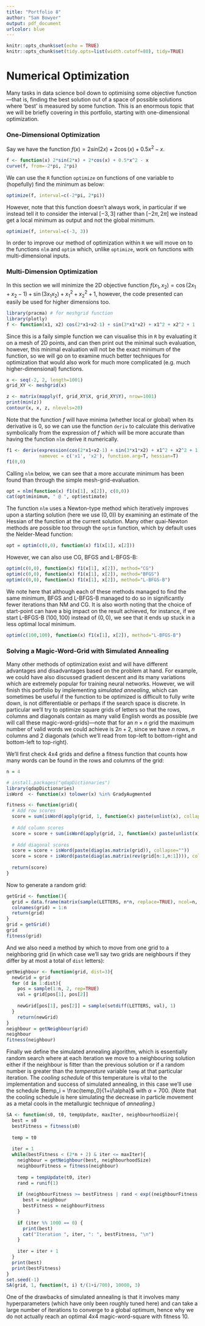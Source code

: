 ```yaml
---
title: "Portfolio 8"
author: "Sam Bowyer"
output: pdf_document
urlcolor: blue
---
```


```r
knitr::opts_chunk$set(echo = TRUE)
knitr::opts_chunk$set(tidy.opts=list(width.cutoff=80), tidy=TRUE)
```

# Numerical Optimization
Many tasks in data science boil down to optimising some objective function---that is, finding the best solution out of a space of possible solutions where 'best' is measured by some function.
This is an enormous topic that we will be briefly covering in this portfolio, starting with one-dimensional optimization.

### One-Dimensional Optimization
Say we have the function $f(x) = 2sin(2x) + 2 \cos(x) + 0.5 x^2 - x$.
```r
f <- function(x) 2*sin(2*x) + 2*cos(x) + 0.5*x^2 - x
curve(f, from=-2*pi, 2*pi)
```
We can use the `R` function `optimize` on functions of one variable to (hopefully) find the minimum as below:
```r
optimize(f, interval=c(-2*pi, 2*pi))
```
However, note that this function doesn't always work, in particular if we instead tell it to consider the interval $[-3,3]$ rather than $[-2\pi, 2\pi]$ we instead get a local minimum as output and not the global minimum.
```r
optimize(f, interval=c(-3, 3))
```
In order to improve our method of optimization within `R` we will move on to the functions `nlm` and `optim` which, unlike `optimize`, work on functions with multi-dimensional inputs.

### Multi-Dimension Optimization
In this section we will minimize the 2D objective function $f(x_1, x_2) = \cos(2x_1+x_2-1) + \sin(3x_1x_2) + x_1^2 + x_2^2 + 1$, however, the code presented can easily be used for higher dimensions too.
```r
library(pracma) # for meshgrid function
library(plotly)
f <- function(x1, x2) cos(2*x1+x2-1) + sin(3*x1*x2) + x1^2 + x2^2 + 1
```
Since this is a faily simple function we can visualise this in `R` by evaluating it on a mesh of 2D points, and can then print out the minimal such evaluation, however, this minimal evaluation will not be the exact minimum of the function, so we will go on to examine much better techniques for optimization that would also work for much more complicated (e.g. much higher-dimensional) functions.
```r
x <- seq(-2, 2, length=1001)
grid_XY <- meshgrid(x)

z <- matrix(mapply(f, grid_XY$X, grid_XY$Y), nrow=1001)
print(min(z))
contour(x, x, z, nlevels=20)
```

Note that the function $f$ will have minima (whether local or global) when its derivative is $0$, so we can use the function `deriv` to calculate this derivative symbolically from the expression of $f$ which will be more accurate than having the function `nlm` derive it numerically.
```r
f1 <- deriv(expression(cos(2*x1+x2-1) + sin(3*x1*x2) + x1^2 + x2^2 + 1),
            namevec = c('x1', 'x2'), function.arg=T, hessian=T)
f1(0,0)
```

Calling `nlm` below, we can see that a more accurate minimum has been found than through the simple mesh-grid-evaluation.
```r
opt = nlm(function(x) f1(x[1], x[2]), c(0,0))
cat(opt$minimum, " @ ", opt$estimate)
```
The function `nlm` uses a Newton-type method which iteratively improves upon a starting solution (here we use $(0,0)$) by examining an estimate of the Hessian of the function at the current solution. 
Many other quai-Newton methods are possible too through the `optim` function, which by default uses the Nelder-Mead function:
```r
opt = optim(c(0,0), function(x) f1(x[1], x[2]))
```
However, we can also use CG, BFGS and L-BFGS-B:
```r
optim(c(0,0), function(x) f1(x[1], x[2]), method="CG")
optim(c(0,0), function(x) f1(x[1], x[2]), method="BFGS")
optim(c(0,0), function(x) f1(x[1], x[2]), method="L-BFGS-B")
```
We note here that although each of these methods managed to find the same minimum, BFGS and L-BFGS-B managed to do so in significantly fewer iterations than NM and CG.
It is also worth noting that the choice of start-point can have a big impact on the result achieved, for instance, if we start L-BFGS-B $(100,100)$ instead of $(0,0)$, we see that it ends up stuck in a less optimal local minimum.
```r
optim(c(100,100), function(x) f1(x[1], x[2]), method="L-BFGS-B")
```

### Solving a Magic-Word-Grid with Simulated Annealing

Many other methods of optimization exist and will have different advantages and disadvantages based on the problem at hand.
For example, we could have also discussed gradient descent and its many variations which are extremely popular for training neural networks.
However, we will finish this portfolio by implementing *simulated annealing*, which can sometimes be useful if the function to be optimized is difficult to fully write down, is not differentiable or perhaps if the search space is discrete.
In particular we'll try to optimize square grids of letters so that the rows, columns and diagonals contain as many valid English words as possible (we will call these magic-word-grids)---note that for an $n \times n$ grid the maximum number of valid words we could achieve is $2n + 2$, since we have $n$ rows, $n$ columns and $2$ diagonals (which we'll read from top-left to bottom-right and bottom-left to top-right).

We'll first check 4x4 grids and define a fitness function that counts how many words can be found in the rows and columns of the grid:
```r
n = 4

# install.packages("qdapDictionaries")
library(qdapDictionaries)
isWord  <- function(x) tolower(x) %in% GradyAugmented

fitness <- function(grid){
  # Add row scores
  score = sum(isWord(apply(grid, 1, function(x) paste(unlist(x), collapse=""))))
  
  # Add column scores
  score = score + sum(isWord(apply(grid, 2, function(x) paste(unlist(x), collapse=""))))
  
  # Add diagonal scores
  score = score + isWord(paste(diag(as.matrix(grid)), collapse="")) 
  score = score + isWord(paste(diag(as.matrix(rev(grid[n:1,n:1]))), collapse=""))
  
  return(score)
} 
```

Now to generate a random grid:
```r
getGrid <- function(){
  grid = data.frame(matrix(sample(LETTERS, n*n, replace=TRUE), ncol=n, nrow=n))
  colnames(grid) = 1:n
  return(grid)
}
grid = getGrid()
grid
fitness(grid)
```

And we also need a method by which to move from one grid to a neighboring grid (in which case we'll say two grids are neighbours if they differ by at most a total of `dist` letters):
```r
getNeighbour <- function(grid, dist=3){
  newGrid = grid
  for (d in 1:dist){
    pos = sample(1:n, 2, rep=TRUE)
    val = grid[pos[1], pos[2]]
    
    newGrid[pos[1], pos[2]] = sample(setdiff(LETTERS, val), 1)
  }
    return(newGrid)
}
neighbour = getNeighbour(grid)
neighbour
fitness(neighbour)
```

Finally we define the simulated annealing algorithm, which is essentially random search where at each iteration we move to a neighbouring solution either if the neighbour is fitter than the previous solution or if a random number is greater than the *temperature* variable `temp` at that particular iteration. 
The *cooling schedule* of this temperature is vital to the implementation and success of simulated annealing, in this case we'll use the schedule $temp_i = \frac{temp_0}{1+i/\alpha}$ with $\alpha = 700$.
(Note that the cooling schedule is here simulating the decrease in particle movement as a metal cools in the metallurgic technique of *annealing*.)
```r
SA <- function(s0, t0, tempUpdate, maxIter, neighbourhoodSize){
  best = s0
  bestFitness = fitness(s0)
  
  temp = t0
  
  iter = 1
  while(bestFitness < (2*n + 2) & iter <= maxIter){
    neighbour = getNeighbour(best, neighbourhoodSize)
    neighbourFitness = fitness(neighbour)
    
    temp = tempUpdate(t0, iter)
    rand = runif(1)
    
    if (neighbourFitness >= bestFitness | rand < exp((neighbourFitness - bestFitness)/temp)){
      best = neighbour
      bestFitness = neighbourFitness
    }
    
    if (iter %% 1000 == 0) {
      print(best)
      cat("Iteration ", iter, ": ", bestFitness, "\n")
    }
    
    iter = iter + 1
  }
  print(best)
  print(bestFitness)
}
set.seed(-1)
SA(grid, 1, function(t, i) t/(1+i/700), 10000, 3)
```
One of the drawbacks of simulated annealing is that it involves many hyperparameters (which have only been roughly tuned here) and can take a large number of iterations to converge to a global optimum, hence why we do not actually reach an optimal 4x4 magic-word-square with fitness 10.